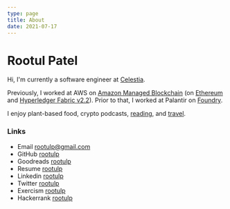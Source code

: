 ```yaml
---
type: page
title: About
date: 2021-07-17
---
```



# Rootul Patel

Hi, I'm currently a software engineer at [Celestia](https://celestia.org/).

Previously, I worked at AWS on [Amazon Managed Blockchain](https://aws.amazon.com/managed-blockchain/) (on [Ethereum](https://aws.amazon.com/about-aws/whats-new/2021/03/announcing-general-availability-of-ethereum-on-amazon-managed-blockchain/) and [Hyperledger Fabric v2.2](https://aws.amazon.com/about-aws/whats-new/2022/01/amazon-managed-blockchain-hyperledger-fabric-2-2/)).
Prior to that, I worked at Palantir on [Foundry](https://www.palantir.com/palantir-foundry/).

I enjoy plant-based food, crypto podcasts, [reading](https://www.goodreads.com/user/show/62871533-rootul-patel), and [travel](https://bit.ly/rootulp-map).

### Links

- Email rootulp@gmail.com
- GitHub [rootulp](https://github.com/rootulp)
- Goodreads [rootulp](https://www.goodreads.com/rootulp)
- Resume [rootulp](https://standardresume.co/rootulp)
- Linkedin [rootulp](https://www.linkedin.com/in/rootulp/)
- Twitter [rootulp](https://www.twitter.com/rootulp)
- Exercism [rootulp](https://exercism.io/profiles/rootulp)
- Hackerrank [rootulp](https://hackerrank.com/rootulp)

